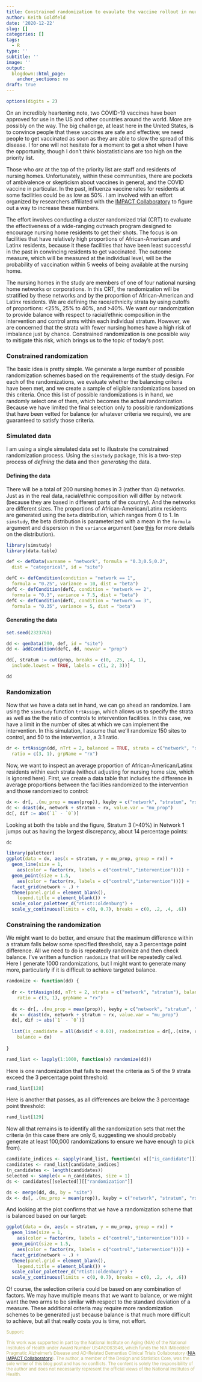 ```yaml
---
title: Constrained randomization to evaulate the vaccine rollout in nursing homes
author: Keith Goldfeld
date: '2020-12-22'
slug: []
categories: []
tags:
  - R
type: ''
subtitle: ''
image: ''
output:
  blogdown::html_page:
    anchor_sections: no
draft: true
---
```


```r
options(digits = 2)
```

On an incredibly heartening note, two COVID-19 vaccines have been approved for use in the US and other countries around the world. More are possibly on the way. The big challenge, at least here in the United States, is to convince people that these vaccines are safe and effective; we need people to get vaccinated as soon as they are able to slow the spread of this disease. I for one will not hesitate for a moment to get a shot when I have the opportunity, though I don't think biostatisticians are too high on the priority list.

Those who *are* at the top of the priority list are staff and residents of nursing homes. Unfortunately, within these communities, there are pockets of ambivalence or skepticism about vaccines in general, and the COVID vaccine in particular. In the past, influenza vaccine rates for residents at some facilities could be as low as 50%. I am involved with an effort organized by researchers affiliated with the [IMPACT Collaboratory](https://impactcollaboratory.org/){target="_blank"} to figure out a way to increase these numbers. 

The effort involves conducting a cluster randomized trial (CRT) to evaluate the effectiveness of a wide-ranging outreach program designed to encourage nursing home residents to get their shots. The focus is on facilities that have relatively high proportions of African-American and Latinx residents, because it these facilities that have been least successful in the past in convincing residents to get vaccinated. The outcome measure, which will be measured at the individual level, will be the probability of vaccination within 5 weeks of being available at the nursing home.

The nursing homes in the study are members of one of four national nursing home networks or corporations. In this CRT, the randomization will be stratified by these networks and by the proportion of African-American and Latinx residents. We are defining the race/ethnicity strata by using cutoffs of proportions: <25%, 25% to 40%, and >40%. We want our randomization to provide balance with respect to racial/ethnic composition in the intervention and control arms within each individual stratum. However, we are concerned that the strata with fewer nursing homes have a high risk of imbalance just by chance. Constrained randomization is one possible way to mitigate this risk, which brings us to the topic of today's post.

### Constrained randomization
 
The basic idea is pretty simple. We generate a large number of possible randomization schemes based on the requirements of the study design. For each of the randomizations, we evaluate whether the balancing criteria have been met, and we create a sample of eligible randomizations based on this criteria. Once this list of possible randomizations is in hand, we randomly select one of them, which becomes the actual randomization. Because we have limited the final selection only to possible randomizations that have been vetted for balance (or whatever criteria we require), we are guaranteed to satisfy those criteria.

### Simulated data

I am using a single simulated data set to illustrate the constrained randomization process. Using the `simstudy` package, this is a two-step process of *defining* the data and then *generating* the data.

#### Defining the data

There will be a total of 200 nursing homes in 3 (rather than 4) networks. Just as in the real data, racial/ethnic composition will differ by network (because they are based in different parts of the country). And the networks are different sizes. The proportions of African-American/Latinx residents are generated using the `beta` distribution, which ranges from 0 to 1. In `simstudy`, the beta distribution is parameterized with a mean in the `formula` argument and dispersion in the `variance` argument (see [this](https://kgoldfeld.github.io/simstudy/articles/simstudy.html){target="_blank"} for more details on the distribution).

```r
library(simstudy)
library(data.table)

def <- defData(varname = "network", formula = "0.3;0.5;0.2", 
  dist = "categorical", id = "site")

defC <- defCondition(condition = "network == 1", 
  formula = "0.25", variance = 10, dist = "beta")
defC <- defCondition(defC, condition = "network == 2", 
  formula = "0.3", variance = 7.5, dist = "beta")
defC <- defCondition(defC, condition = "network == 3", 
  formula = "0.35", variance = 5, dist = "beta")
```

#### Generating the data

```r
set.seed(2323761)

dd <- genData(200, def, id = "site")
dd <- addCondition(defC, dd, newvar = "prop")

dd[, stratum := cut(prop, breaks = c(0, .25, .4, 1), 
  include.lowest = TRUE, labels = c(1, 2, 3))]

dd
```

### Randomization

Now that we have a data set in hand, we can go ahead an randomize. I am using the `simstudy` function `trtAssign`, which allows us to specify the strata as well as the the ratio of controls to intervention facilities. In this case, we have a limit in the number of sites at which we can implement the intervention. In this simulation, I assume that we'll randomize 150 sites to control, and 50 to the intervention, a 3:1 ratio.

```r
dr <- trtAssign(dd, nTrt = 2, balanced = TRUE, strata = c("network", "stratum"), 
  ratio = c(3, 1), grpName = "rx")
```
  
Now, we want to inspect an average proportion of African-American/Latinx residents within each strata (without adjusting for nursing home size, which is ignored here). First, we create a data table that includes the difference in average proportions between the facilities randomized to the intervention and those randomized to control:
  
```r
dx <- dr[, .(mu_prop = mean(prop)), keyby = c("network", "stratum", "rx")]
dc <- dcast(dx, network + stratum ~ rx, value.var = "mu_prop")
dc[, dif := abs(`1` - `0`)]
```

Looking at both the table and the figure, Stratum 3 (>40%) in Network 1 jumps out as having the largest discrepancy, about 14 percentage points:

```r
dc
```


```r
library(paletteer)
ggplot(data = dx, aes(x = stratum, y = mu_prop, group = rx)) +
  geom_line(size = 1,
    aes(color = factor(rx, labels = c("control","intervention")))) +
  geom_point(size = 1.5, 
    aes(color = factor(rx, labels = c("control","intervention")))) +
  facet_grid(network ~ .) +
  theme(panel.grid = element_blank(),
    legend.title = element_blank()) +
  scale_color_paletteer_d("rtist::oldenburg") +
  scale_y_continuous(limits = c(0, 0.7), breaks = c(0, .2, .4, .6))
```

### Constraining the randomization

We might want to do better, and ensure that the maximum difference within a stratum falls below some specified threshold, say a 3 percentage point difference. All we need to do is repeatedly randomize and then check balance. I've written a function `randomize` that will be repeatedly called. Here I generate 1000 randomizations, but I might want to generate many more, particularly if it is difficult to achieve targeted balance.

```r
randomize <- function(dd) {
  
  dr <- trtAssign(dd, nTrt = 2, strata = c("network", "stratum"), balanced = TRUE,
    ratio = c(3, 1), grpName = "rx")
  
  dx <- dr[, .(mu_prop = mean(prop)), keyby = c("network", "stratum", "rx")]
  dx <- dcast(dx, network + stratum ~ rx, value.var = "mu_prop")
  dx[, dif := abs(`1` - `0`)]
  
  list(is_candidate = all(dx$dif < 0.03), randomization = dr[,.(site, rx)], 
    balance = dx)
  
}

rand_list <- lapply(1:1000, function(x) randomize(dd))
```

Here is one randomization that fails to meet the criteria as 5 of the 9 strata exceed the 3 percentage point threshold:

```r
rand_list[128]
```

Here is another that passes, as all differences are below the 3 percentage point threshold:

```r
rand_list[129]
```

Now all that remains is to identify all the randomization sets that met the criteria (in this case there are only 6, suggesting we should probably generate at least 100,000 randomizations to ensure we have enough to pick from).

```r
candidate_indices <- sapply(rand_list, function(x) x[["is_candidate"]])
candidates <- rand_list[candidate_indices]
(n_candidates <- length(candidates))
selected <- sample(x = n_candidates, size = 1)
ds <- candidates[[selected]][["randomization"]]

ds <- merge(dd, ds, by = "site")
dx <- ds[, .(mu_prop = mean(prop)), keyby = c("network", "stratum", "rx")]
```

And looking at the plot confirms that we have a randomization scheme that is balanced based on our target:

```r
ggplot(data = dx, aes(x = stratum, y = mu_prop, group = rx)) +
  geom_line(size = 1,
    aes(color = factor(rx, labels = c("control","intervention")))) +
  geom_point(size = 1.5, 
    aes(color = factor(rx, labels = c("control","intervention")))) +
  facet_grid(network ~ .) +
  theme(panel.grid = element_blank(),
    legend.title = element_blank()) +
  scale_color_paletteer_d("rtist::oldenburg") +
  scale_y_continuous(limits = c(0, 0.7), breaks = c(0, .2, .4, .6))
```

Of course, the selection criteria could be based on any combination of factors. We may have multiple means that we want to balance, or we might want the two arms to be similar with respect to the standard deviation of a measure. These additional criteria may require more randomization schemes to be generated just because balance is that much more difficult to achieve, but all that really costs you is time, not effort.

<p><small><font color="darkkhaki">
  Support:
  
  This work was supported in part by the National Institute on Aging (NIA) of the National Institutes of Health under Award Number U54AG063546, which funds the NIA IMbedded Pragmatic Alzheimer’s Disease and AD-Related Dementias Clinical Trials Collaboratory ([NIA IMPACT Collaboratory](https://impactcollaboratory.org/)). The author, a member of the Design and Statistics Core, was the sole writer of this blog post and has no conflicts. The content is solely the responsibility of the author and does not necessarily represent the official views of the National Institutes of Health.
</font></small></p>